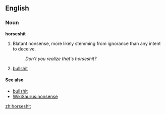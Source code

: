 ==English==

===Noun===
'''horseshit'''
# {{vulgarslang}} Blatant nonsense, more likely stemming from ignorance than any intent to deceive.
#: ''Don't you realize that's horseshit?''
# {{vulgarslang}} [[bullshit]]

====See also====
*[[bullshit]]
*[[WikiSaurus:nonsense]]

[[zh:horseshit]]
